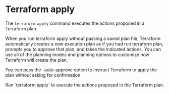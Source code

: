 # Terraform apply

The `terraform apply` command executes the actions proposed in a Terraform plan.

When you run terraform apply without passing a saved plan file, Terraform automatically creates a new execution plan as if you had run terraform plan, prompts you to approve that plan, and takes the indicated actions. You can use all of the planning modes and planning options to customize how Terraform will create the plan.

You can pass the -auto-approve option to instruct Terraform to apply the plan without asking for confirmation.

<Task>
  <Instructions>
    Run `terraform apply` to execute the actions proposed in the Terraform plan.
  </Instructions>
  <Conditions>
    <Condition description="Use the terraform apply command" />
  </Conditions>
</Task>